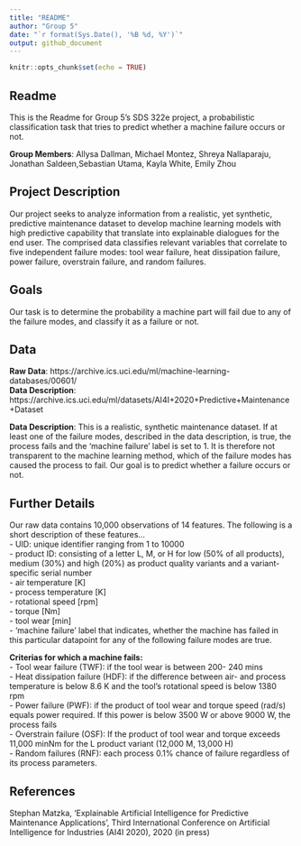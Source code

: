 ```yaml
---
title: "README"
author: "Group 5"
date: "`r format(Sys.Date(), '%B %d, %Y')`"
output: github_document
---
```


```r
knitr::opts_chunk$set(echo = TRUE)
```

## Readme
This is the Readme for Group 5's SDS 322e project, a probabilistic classification task that tries to predict whether a machine failure occurs or not.

**Group Members**: Allysa Dallman, Michael Montez, Shreya Nallaparaju, Jonathan Saldeen,Sebastian Utama,  Kayla White, Emily Zhou

## **Project Description**  
Our project seeks to analyze information from a realistic, yet synthetic, predictive maintenance dataset to develop machine learning models with high predictive capability that translate into explainable dialogues for the end user. The comprised data classifies relevant variables that correlate to five independent failure modes: tool wear failure, heat dissipation failure, power failure, overstrain failure, and random failures.

## **Goals**  
Our task is to determine the probability a machine part will fail due to any of the failure modes, and classify it as a failure or not.

## **Data**  
**Raw Data**: https://archive.ics.uci.edu/ml/machine-learning-databases/00601/  
**Data Description**: https://archive.ics.uci.edu/ml/datasets/AI4I+2020+Predictive+Maintenance+Dataset

**Data Description**: This is a realistic, synthetic maintenance dataset. If at least one of the failure modes, described in the data description, is true, the process fails and the 'machine failure' label is set to 1. It is therefore not transparent to the machine learning method, which of the failure modes has caused the process to fail. Our goal is to predict whether a failure occurs or not.

## Further Details  
Our raw data contains 10,000 observations of 14 features. The following is a short description of these features…  
- UID: unique identifier ranging from 1 to 10000  
- product ID: consisting of a letter L, M, or H for low (50% of all products), medium (30%) and high (20%) as product quality variants and a variant-specific serial number  
- air temperature [K]  
- process temperature [K]  
- rotational speed [rpm]  
- torque [Nm]  
- tool wear [min]  
- 'machine failure' label that indicates, whether the machine has failed in this particular datapoint for any of the following failure modes are true.  

**Criterias for which a machine fails:**  
- Tool wear failure (TWF):  if the tool wear is between 200- 240 mins  
- Heat dissipation failure (HDF): if the difference between air- and process temperature is below 8.6 K and the tool’s rotational speed is below 1380 rpm  
- Power failure (PWF): if the product of tool wear and torque speed (rad/s) equals power required. If this power is below 3500 W or above 9000 W, the process fails  
- Overstrain failure (OSF): If the product of tool wear and torque exceeds 11,000 minNm for the L product variant (12,000 M, 13,000 H)  
- Random failures (RNF):  each process 0.1% chance of failure regardless of its process parameters.  

 

## **References**  
Stephan Matzka, 'Explainable Artificial Intelligence for Predictive Maintenance Applications', Third International Conference on Artificial Intelligence for Industries (AI4I 2020), 2020 (in press)


